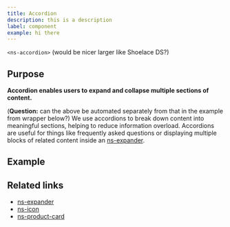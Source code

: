 ```yaml
---
title: Accordion
description: this is a description
label: component
example: hi there
---
```


`<ns-accordion>` (would be nicer larger like Shoelace DS?)

## Purpose
**Accordion enables users to expand and collapse multiple sections of content.** 

(**Question:** can the above be automated separately from that in the example from wrapper below?)
We use accordions to break down content into meaningful sections, helping to reduce information overload. Accordions are useful for things like frequently asked questions or displaying multiple blocks of related content inside an [ns-expander](components/ns-expander.md).

## Example


<Wrapper name="ns-accordion">
</Wrapper>

## Related links

- [ns-expander](components/ns-expander.md)
- [ns-icon](components/ns-icon.md)
- [ns-product-card](components/ns-product-card)
